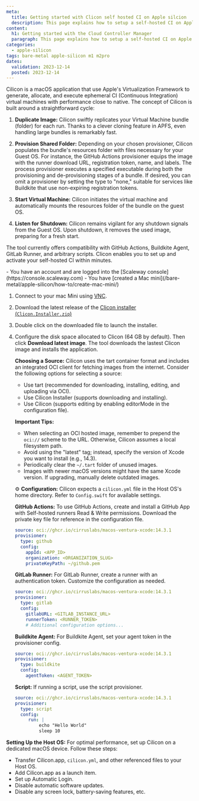 ```yaml
---
meta:
  title: Getting started with Clicon self hosted CI on Apple silcion
  description: This page explains how to setup a self-hosted CI on Apple silicon using Clicon
content:
  h1: Getting started with the Cloud Controller Manager
  paragraph: This page explains how to setup a self-hosted CI on Apple silicon using Clicon
categories:
  - apple-silicon
tags: bare-metal apple-silicon m1 m2pro
dates:
  validation: 2023-12-14
  posted: 2023-12-14
---
```


Cilicon is a macOS application that use Apple's Virtualization Framework to generate, allocate, and execute ephemeral CI (Continuous Integration) virtual machines with performance close to native. 
The concept of Cilicon is built around a straightforward cycle:

1. **Duplicate Image:**
   Cilicon swiftly replicates your Virtual Machine bundle (folder) for each run. Thanks to a clever cloning feature in APFS, even handling large bundles is remarkably fast.

2. **Provision Shared Folder:**
   Depending on your chosen provisioner, Cilicon populates the bundle's resources folder with files necessary for your Guest OS. For instance, the GitHub Actions provisioner equips the image with the runner download URL, registration token, name, and labels. The process provisioner executes a specified executable during both the provisioning and de-provisioning stages of a bundle. If desired, you can omit a provisioner by setting the type to "none," suitable for services like Buildkite that use non-expiring registration tokens.

3. **Start Virtual Machine:**
   Cilicon initiates the virtual machine and automatically mounts the resources folder of the bundle on the guest OS.

4. **Listen for Shutdown:**
   Cilicon remains vigilant for any shutdown signals from the Guest OS. Upon shutdown, it removes the used image, preparing for a fresh start.

The tool currently offers compatibility with GitHub Actions, Buildkite Agent, GitLab Runner, and arbitrary scripts. Clicon enables you to set up and activate your self-hosted CI within minutes.

<Message type="requirement">
  - You have an account and are logged into the [Scaleway console](https://console.scaleway.com)
  - You have [created a Mac mini](/bare-metal/apple-silicon/how-to/create-mac-mini/)
</Message>

1. Connect to your mac Mini using [VNC](/bare-metal/apple-silicon/how-to/connect-to-mac-mini/).
2. Download the latest release of the [Clicon installer (`Clicon.Installer.zip`)](https://github.com/traderepublic/Cilicon/releases/latest)
3. Double click on the downloaded file to launch the installer.
4. Configure the disk space allocated to Clicon (64 GB by default). Then click **Download latest image**. The tool downloads the lastest Clicon image and installs the application.


   **Choosing a Source:**
   Cilicon uses the tart container format and includes an integrated OCI client for fetching images from the internet. Consider the following options for selecting a source:

   - Use tart (recommended for downloading, installing, editing, and uploading via OCI).
   - Use Cilicon Installer (supports downloading and installing).
   - Use Cilicon (supports editing by enabling editorMode in the configuration file).

   **Important Tips:**
   - When selecting an OCI hosted image, remember to prepend the `oci://` scheme to the URL. Otherwise, Cilicon assumes a local filesystem path.
   - Avoid using the "latest" tag; instead, specify the version of Xcode you want to install (e.g., 14.3).
   - Periodically clear the `~/.tart` folder of unused images.
   - Images with newer macOS versions might have the same Xcode version. If upgrading, manually delete outdated images.

   ⚙️ **Configuration:**
   Cilicon expects a `cilicon.yml` file in the Host OS's home directory. Refer to `Config.swift` for available settings.

   **GitHub Actions:**
   To use GitHub Actions, create and install a GitHub App with Self-hosted runners Read & Write permissions. Download the private key file for reference in the configuration file.

   ```yaml
   source: oci://ghcr.io/cirruslabs/macos-ventura-xcode:14.3.1
   provisioner:
     type: github
     config:
       appId: <APP_ID>
       organization: <ORGANIZATION_SLUG>
       privateKeyPath: ~/github.pem
   ```

   **GitLab Runner:**
   For GitLab Runner, create a runner with an authentication token. Customize the configuration as needed.

   ```yaml
   source: oci://ghcr.io/cirruslabs/macos-ventura-xcode:14.3.1
   provisioner:
     type: gitlab
     config:
       gitlabURL: <GITLAB_INSTANCE_URL>
       runnerToken: <RUNNER_TOKEN>
       # Additional configuration options...
   ```

   **Buildkite Agent:**
   For Buildkite Agent, set your agent token in the provisioner config.

   ```yaml
   source: oci://ghcr.io/cirruslabs/macos-ventura-xcode:14.3.1
   provisioner:
     type: buildkite
     config:
       agentToken: <AGENT_TOKEN>
   ```

   **Script:**
   If running a script, use the script provisioner.

   ```yaml
   source: oci://ghcr.io/cirruslabs/macos-ventura-xcode:14.3.1
   provisioner:
     type: script
     config:
        run: |
        	echo "Hello World"
        	sleep 10
   ```

**Setting Up the Host OS:**
   For optimal performance, set up Cilicon on a dedicated macOS device. Follow these steps:

   - Transfer Cilicon.app, `cilicon.yml`, and other referenced files to your Host OS.
   - Add Cilicon.app as a launch item.
   - Set up Automatic Login.
   - Disable automatic software updates.
   - Disable any screen lock, battery-saving features, etc.